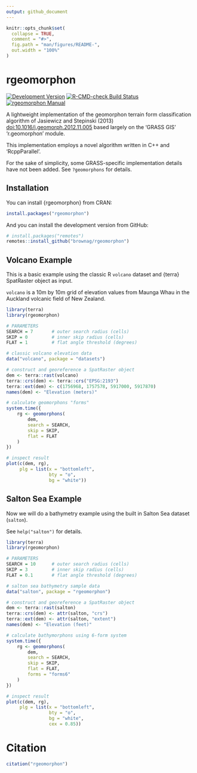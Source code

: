 ```yaml
---
output: github_document
---
```


<!-- README.md is generated from README.Rmd. Please edit that file -->

```r
knitr::opts_chunk$set(
  collapse = TRUE,
  comment = "#>",
  fig.path = "man/figures/README-",
  out.width = "100%"
)
```

# rgeomorphon
<!--
[![CRAN version](https://www.r-pkg.org/badges/version/rgeomorphon)](https://CRAN.R-project.org/package=rgeomorphon)
[![CRAN status](https://badges.cranchecks.info/worst/rgeomorphon.svg)](https://cran.r-project.org/web/checks/check_results_rgeomorphon.html)
-->

<!-- badges: start -->
[![Development Version](https://brownag.r-universe.dev/badges/rgeomorphon)](https://brownag.r-universe.dev/)
[![R-CMD-check Build Status](https://github.com/brownag/rgeomorphon/actions/workflows/R-CMD-check.yaml/badge.svg)](https://github.com/brownag/rgeomorphon/actions)
[![rgeomorphon Manual](https://img.shields.io/badge/docs-HTML-informational)](https://humus.rocks/rgeomorphon/)
<!-- badges: end -->

A lightweight implementation of the geomorphon terrain form classification 
algorithm of Jasiewicz and Stepinski (2013) <doi:10.1016/j.geomorph.2012.11.005> 
based largely on the 'GRASS GIS' 'r.geomorphon' module.

This implementation employs a novel algorithm written in C++ and 'RcppParallel'.
  
For the sake of simplicity, some GRASS-specific implementation details have not
been added. See `?geomorphons` for details.

## Installation

You can install {rgeomorphon} from CRAN:

``` r
install.packages("rgeomorphon")
```

And you can install the development version from GitHub:

``` r
# install.packages("remotes")
remotes::install_github("brownag/rgeomorphon")
```

## Volcano Example

This is a basic example using the classic R `volcano` dataset and {terra}
SpatRaster object as input.

`volcano` is a 10m by 10m grid of elevation values from Maunga Whau in the
Auckland volcanic field of New Zealand.

```r
library(terra)
library(rgeomorphon)

# PARAMETERS
SEARCH = 7       # outer search radius (cells)
SKIP = 0         # inner skip radius (cells)
FLAT = 1         # flat angle threshold (degrees)

# classic volcano elevation data
data("volcano", package = "datasets")

# construct and georeference a SpatRaster object
dem <- terra::rast(volcano)
terra::crs(dem) <- terra::crs("EPSG:2193")
terra::ext(dem) <- c(1756968, 1757578, 5917000, 5917870)
names(dem) <- "Elevation (meters)"

# calculate geomorphons "forms"
system.time({
    rg <- geomorphons(
        dem,
        search = SEARCH,
        skip = SKIP,
        flat = FLAT
    )
})

# inspect result
plot(c(dem, rg), 
     plg = list(x = "bottomleft", 
                bty = "o", 
                bg = "white"))
```

## Salton Sea Example

Now we will do a bathymetry example using the built in Salton Sea dataset (`salton`).

See `help("salton")` for details.

```r
library(terra)
library(rgeomorphon)

# PARAMETERS
SEARCH = 10      # outer search radius (cells)
SKIP = 3         # inner skip radius (cells)
FLAT = 0.1       # flat angle threshold (degrees)

# salton sea bathymetry sample data
data("salton", package = "rgeomorphon")

# construct and georeference a SpatRaster object
dem <- terra::rast(salton)
terra::crs(dem) <- attr(salton, "crs")
terra::ext(dem) <- attr(salton, "extent")
names(dem) <- "Elevation (feet)"

# calculate bathymorphons using 6-form system
system.time({
    rg <- geomorphons(
        dem,
        search = SEARCH,
        skip = SKIP,
        flat = FLAT,
        forms = "forms6"
    )
})

# inspect result
plot(c(dem, rg), 
     plg = list(x = "bottomleft", 
                bty = "o", 
                bg = "white",
                cex = 0.85))
```

# Citation

```r
citation("rgeomorphon")
```
